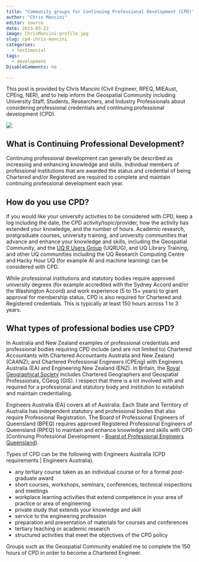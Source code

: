 ```yaml
---
title: "Community groups for Continuing Professional Development (CPD)"
author: "Chris Mancini"
editor: source
date: 2023-03-22
image: ChrisMancini-profile.jpg
slug: cpd-chris-mancini
categories:
  - testimonial
tags:
  - development
DisableComments: no

---
```


This post is provided by Chris Mancini (Civil Engineer, RPEQ, MIEAust, CPEng, NER), and to help inform the Geospatial Community including University Staff, Students, Researchers, and Industry Professionals about considering professional credentials and continuing professional development (CPD). 

![](ChrisMancini-linkedIn.png)

## What is Continuing Professional Development?

Continuing professional development can generally be described as increasing and enhancing knowledge and skills. Individual members of professional institutions that are awarded the status and credential of being Chartered and/or Registered are required to complete and maintain continuing professional development each year. 


## How do you use CPD?

If you would like your university activities to be considered with CPD, keep a log including the date, the CPD activity/topic/provider, how the activity has extended your knowledge, and the number of hours.
Academic research, postgraduate courses, university training, and university communities that advance and enhance your knowledge and skills, including the Geospatial Community, and the [UQ R Users Group](https://uqrug.netlify.app/) (UQRUG), and UQ Library Training, and other UQ communities including the UQ Research Computing Centre and Hacky Hour UQ (for example AI and machine learning) can be considered with CPD.

While professional institutions and statutory bodies require approved university degrees (for example accredited with the Sydney Accord and/or the Washington Accord) and work experience (5 to 15+ years) to grant approval for membership status, CPD is also required for Chartered and Registered credentials. This is typically at least 150 hours across 1 to 3 years.

## What types of professional bodies use CPD?

In Australia and New Zealand examples of professional credentials and professional bodies requiring CPD include (and are not limited to) Chartered Accountants with Chartered Accountants Australia and New Zealand (CAANZ); and Chartered Professional Engineers (CPEng) with Engineers Australia (EA) and Engineering New Zealand (ENZ). In Britain, the [Royal Geographical Society](https://www.rgs.org/) includes Chartered Geographers and Geospatial Professionals, CGeog (GIS). I respect that there is a lot involved with and required for a professional and statutory body and institution to establish and maintain credentialing.

Engineers Australia (EA) covers all of Australia. Each State and Territory of Australia has independent statutory and professional bodies that also require Professional Registration. The Board of Professional Engineers of Queensland (BPEQ) requires approved Registered Professional Engineers of Queensland (RPEQ) to maintain and enhance knowledge and skills with CPD (Continuing Professional Development - [Board of Professional Engineers Queensland](bpeq.qld.gov.au)).

Types of CPD can be the following with Engineers Australia (CPD requirements | Engineers Australia).

- any tertiary course taken as an individual course or for a formal post-graduate award
- short courses, workshops, seminars, conferences, technical inspections and meetings
- workplace learning activities that extend competence in your area of practice or area of engineering
- private study that extends your knowledge and skill
- service to the engineering profession
- preparation and presentation of materials for courses and conferences
- tertiary teaching or academic research 
- structured activities that meet the objectives of the CPD policy

Groups such as the Geospatial Community enabled me to complete the 150 hours of CPD in order to become a Chartered Engineer.
